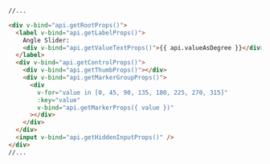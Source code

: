 ```md {10-16}
//...

<div v-bind="api.getRootProps()">
  <label v-bind="api.getLabelProps()">
    Angle Slider:
    <div v-bind="api.getValueTextProps()">{{ api.valueAsDegree }}</div>
  </label>
  <div v-bind="api.getControlProps()">
    <div v-bind="api.getThumbProps()"></div>
    <div v-bind="api.getMarkerGroupProps()">
      <div
        v-for="value in [0, 45, 90, 135, 180, 225, 270, 315]"
        :key="value"
        v-bind="api.getMarkerProps({ value })"
      ></div>
    </div>
  </div>
  <input v-bind="api.getHiddenInputProps()" />
</div>
//...
```
